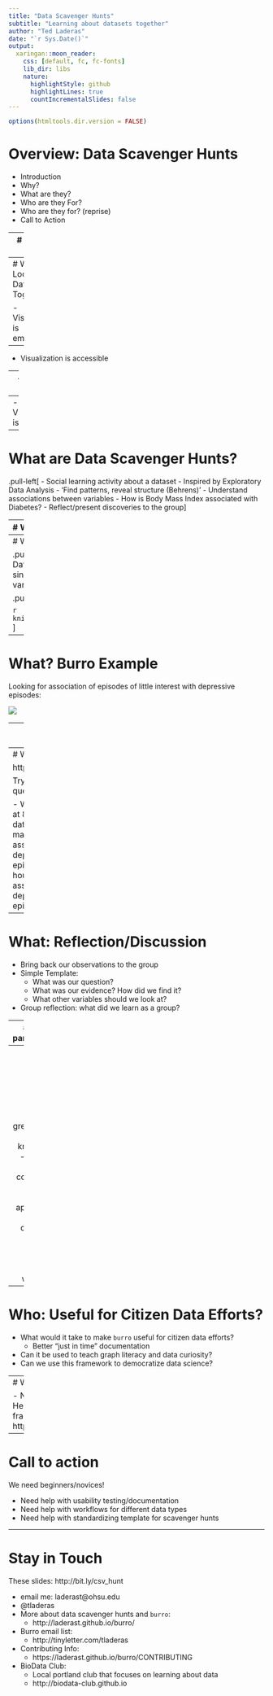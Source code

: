 ```yaml
---
title: "Data Scavenger Hunts"
subtitle: "Learning about datasets together"
author: "Ted Laderas"
date: "`r Sys.Date()`"
output:
  xaringan::moon_reader:
    css: [default, fc, fc-fonts]
    lib_dir: libs
    nature:
      highlightStyle: github
      highlightLines: true
      countIncrementalSlides: false
---
```


```r
options(htmltools.dir.version = FALSE)
```
# Overview: Data Scavenger Hunts

- Introduction
- Why?
- What are they?
- Who are they For?
- Who are they for? (reprise)
- Call to Action

---
# Who am I?

![Who am I?](image/giphy.gif)

- Assistant Professor at Oregon Health & Science University
- Many years working with bioinformatics data
- I want people to understand the data they generate
- I love teaching visualization


---
# Why? Looking at Data Together

- Visualization is empowering

--
- Visualization is accessible

--
- Visualization lets us have a conversation

--
- Visualization/Interpreting is a valuable skill

---

# What are Data Scavenger Hunts?

.pull-left[
- Social learning activity about a dataset
- Inspired by Exploratory Data Analysis
  - 'Find patterns, reveal structure (Behrens)'
- Understand associations between variables
  - How is Body Mass Index associated with Diabetes?
- Reflect/present discoveries to the group
]


---
# What? Burro

.pull-left[
- Burro[w] into the data!
- R Package/Shiny App for exploring many kinds of data
- Spin up a web app for any dataset
- Maps variable types to the appropriate visualizations
- Allow people to explore the data quickly
]

.pull-right[
![Jessica Minnier and Ted Laderas](image/burro3.png)
]

.footnote[
Jessica Minnier and Ted Laderas
]

---
# What? Burro Overview

.pull-left[
- Organized by variable types
- Overview Data
- Continuous vs Categorical Data
- Assess single variables first, then look at interactions by variable type
]

.pull-right[

```r
  knitr::include_graphics("image/vis_framework.png")
```
]

---
# What? Burro Example

Looking for association of episodes of little interest with depressive episodes: 

![](image/categorical.gif)

---
# What? The Questions

- Have pre-prepared questions that guide exploration
- Questions range from simple to complex
- Map question types into visualization types

---
# What? Try it out

http://bit.ly/csv_burro

Try one of these questions:

- Why is age capped at 80 years in this dataset?
- Is marijuana use associated with depressive episodes?
- Are hours of sleep associated with depressive episodes?

---
# What: Reflection/Discussion

- Bring back our observations to the group
- Simple Template:
  - What was our question?
  - What was our evidence? How did we find it?
  - What other variables should we look at?
- Group reflection: what did we learn as a group?

---
# Who has participated?

- Graduate Students
  - Portland State Students
  - Cardiovascular Risk Data (synthetic data sets)
- Graduate Students (clinical data wrangling course)
  - Clinical and Bioinformatics incoming students
  - Sleep Heart Health Study Data
- BioData Club Members (NHANES Scavenger Hunt)
  - NHANES Data
- Undergraduate Students (Data Literacy)
  - Public Health Education
  - NHANES Data
  
---
# What do they say (BioData Club)?

- "The scavenger hunt. It is great place to apply this knowledge."
- "I enjoyed the collaborative and self-paced approach."
- "I liked the dataset and the open curiosity element of the workshop."

---
# Who: Useful for Citizen Data Efforts?

- What would it take to make `burro` useful for citizen data efforts?
    - Better "just in time" documentation
- Can it be used to teach graph literacy and data curiosity?
- Can we use this framework to democratize data science?

---
# Who: Spatial Data Exploration

- New example: Social Determinants of Health
- Prototyping with spatial data frames (shapefiles, sf)
  - Example: https://tladeras.shinyapps.io/oregon_county/
---

# Call to action 

We need beginners/novices!

- Need help with usability testing/documentation
- Need help with workflows for different data types
- Need help with standardizing template for scavenger hunts

---
# Stay in Touch

These slides: http://bit.ly/csv_hunt

- email me: laderast@ohsu.edu 
- @tladeras
- More about data scavenger hunts and `burro`:
    - http://laderast.github.io/burro/
- Burro email list: 
    - http://tinyletter.com/tladeras
- Contributing Info:
    - https://laderast.github.io/burro/CONTRIBUTING
- BioData Club: 
    - Local portland club that focuses on learning about data
    - http://biodata-club.github.io
